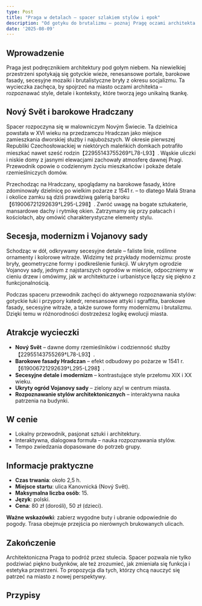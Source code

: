 ```yaml
---
type: Post
title: "Praga w detalach – spacer szlakiem stylów i epok"
description: "Od gotyku do brutalizmu – poznaj Pragę oczami architekta i odkrywcy."
date: '2025-08-09'
---
```





## Wprowadzenie

Praga jest podręcznikiem architektury pod gołym niebem. Na niewielkiej przestrzeni spotykają się gotyckie wieże, renesansowe portale, barokowe fasady, secesyjne mozaiki i brutalistyczne bryły z okresu socjalizmu. Ta wycieczka zachęca, by spojrzeć na miasto oczami architekta – rozpoznawać style, detale i konteksty, które tworzą jego unikalną tkankę.

<CustomImage src={ImgHero} alt="Abstrakcyjna kompozycja łącząca linie gotyku i secesji" />

## Nový Svět i barokowe Hradczany

Spacer rozpoczyna się w malowniczym Novým Świecie. Ta dzielnica powstała w XVI wieku na przedzamczu Hradczan jako miejsce zamieszkania dworskiej służby i najuboższych. W okresie pierwszej Republiki Czechosłowackiej w niektórych maleńkich domkach potrafiło mieszkać nawet sześć rodzin【22955143755269†L78-L93】. Wąskie uliczki i niskie domy z jasnymi elewacjami zachowały atmosferę dawnej Pragi. Przewodnik opowie o codziennym życiu mieszkańców i pokaże detale rzemieślniczych domów.

Przechodząc na Hradczany, spoglądamy na barokowe fasady, które zdominowały dzielnicę po wielkim pożarze z 1541 r. – to dlatego Malá Strana i okolice zamku są dziś prawdziwą galerią baroku【619006721292639†L295-L298】. Zwróć uwagę na bogate sztukaterie, mansardowe dachy i rytmikę okien. Zatrzymamy się przy pałacach i kościołach, aby omówić charakterystyczne elementy stylu.

## Secesja, modernizm i Vojanovy sady

Schodząc w dół, odkrywamy secesyjne detale – faliste linie, roślinne ornamenty i kolorowe witraże. Widzimy też przykłady modernizmu: proste bryły, geometryczne formy i podkreślenie funkcji. W ukrytym ogrodzie Vojanovy sady, jednym z najstarszych ogrodów w mieście, odpoczniemy w cieniu drzew i omówimy, jak w architekturze i urbanistyce łączy się piękno z funkcjonalnością.

Podczas spaceru przewodnik zachęci do aktywnego rozpoznawania stylów: gotyckie łuki i przypory katedr, renesansowe attyki i sgraffita, barokowe fasady, secesyjne witraże, a także surowe formy modernizmu i brutalizmu. Dzięki temu w różnorodności dostrzeżesz logikę ewolucji miasta.

## Atrakcje wycieczki

- **Nový Svět** – dawne domy rzemieślników i codzienność służby【22955143755269†L78-L93】.
- **Barokowe fasady Hradczan** – efekt odbudowy po pożarze w 1541 r.【619006721292639†L295-L298】.
- **Secesyjne detale i modernizm** – kontrastujące style przełomu XIX i XX wieku.
- **Ukryty ogród Vojanovy sady** – zielony azyl w centrum miasta.
- **Rozpoznawanie stylów architektonicznych** – interaktywna nauka patrzenia na budynki.

## W cenie

- Lokalny przewodnik, pasjonat sztuki i architektury.
- Interaktywna, dialogowa formuła – nauka rozpoznawania stylów.
- Tempo zwiedzania dopasowane do potrzeb grupy.

## Informacje praktyczne

- **Czas trwania**: około 2,5 h.
- **Miejsce startu**: ulica Kanovnická (Nový Svět).
- **Maksymalna liczba osób**: 15.
- **Język**: polski.
- **Cena**: 80 zł (dorośli), 50 zł (dzieci).  
  
**Ważne wskazówki**: zabierz wygodne buty i ubranie odpowiednie do pogody. Trasa obejmuje przejścia po nierównych brukowanych ulicach.

## Zakończenie

Architektoniczna Praga to podróż przez stulecia. Spacer pozwala nie tylko podziwiać piękno budynków, ale też zrozumieć, jak zmieniała się funkcja i estetyka przestrzeni. To propozycja dla tych, którzy chcą nauczyć się patrzeć na miasto z nowej perspektywy.

## Przypisy

[^1]: Nový Svět – dzielnica powstała w XVI w., zamieszkana przez służbę; informacja o warunkach mieszkaniowych w I Republiki Czechosłowackiej【22955143755269†L78-L93】.
[^2]: Przewaga barokowej zabudowy Maléj Strany wynikająca z odbudowy po pożarze z 1541 r.【619006721292639†L295-L298】.